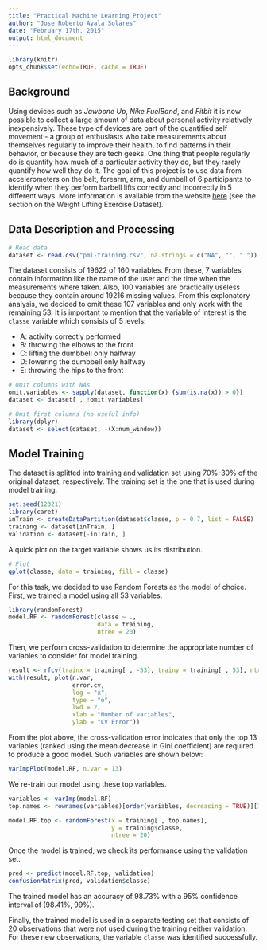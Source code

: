 ---
title: "Practical Machine Learning Project"
author: "Jose Roberto Ayala Solares"
date: "February 17th, 2015"
output: html_document
---

```{r global_options, include=FALSE}
library(knitr)
opts_chunk$set(echo=TRUE, cache = TRUE)
```

## Background

Using devices such as *Jawbone Up*, *Nike FuelBand*, and *Fitbit* it is now possible to collect a large amount of data about personal activity relatively inexpensively. These type of devices are part of the quantified self movement - a group of enthusiasts who take measurements about themselves regularly to improve their health, to find patterns in their behavior, or because they are tech geeks. One thing that people regularly do is quantify how much of a particular activity they do, but they rarely quantify how well they do it. The goal of this project is to use data from accelerometers on the belt, forearm, arm, and dumbell of 6 participants to identify when they perform barbell lifts correctly and incorrectly in 5 different ways. More information is available from the website [here](http://groupware.les.inf.puc-rio.br/har) (see the section on the Weight Lifting Exercise Dataset). 

## Data Description and Processing

```{r dataset}
# Read data
dataset <- read.csv("pml-training.csv", na.strings = c("NA", "", " "))
```

The dataset consists of 19622 of 160 variables. From these, 7 variables contain information like the name of the user and the time when the measurements where taken. Also, 100 variables are practically useless because they contain around 19216 missing values. From this explonatory analysis, we decided to omit these 107 variables and only work with the remaining 53. It is important to mention that the variable of interest is the `classe` variable which consists of 5 levels:

- A: activity correctly performed
- B: throwing the elbows to the front
- C: lifting the dumbbell only halfway
- D: lowering the dumbbell only halfway
- E: throwing the hips to the front

```{r cleaning, message=FALSE}
# Omit columns with NAs
omit.variables <- sapply(dataset, function(x) {sum(is.na(x)) > 0})
dataset <- dataset[ , !omit.variables]

# Omit first columns (no useful info)
library(dplyr)
dataset <- select(dataset, -(X:num_window))
```

## Model Training

The dataset is splitted into training and validation set using 70%-30% of the original dataset, respectively. The training set is the one that is used during model training.

```{r data splitting, message=FALSE}
set.seed(12321)
library(caret)
inTrain <- createDataPartition(dataset$classe, p = 0.7, list = FALSE)
training <- dataset[inTrain, ]
validation <- dataset[-inTrain, ]
```

A quick plot on the target variable shows us its distribution.

```{r plot}
# Plot
qplot(classe, data = training, fill = classe)
```

For this task, we decided to use Random Forests as the model of choice. First, we trained a model using all 53 variables. 

```{r model training, message=FALSE}
library(randomForest)
model.RF <- randomForest(classe ~ ., 
                         data = training,
                         ntree = 20)
```

Then, we perform cross-validation to determine the appropriate number of variables to consider for model training.

```{r cross-validation}
result <- rfcv(trainx = training[ , -53], trainy = training[ , 53], ntree = 20)
with(result, plot(n.var, 
                  error.cv, 
                  log = "x", 
                  type = "o", 
                  lwd = 2, 
                  xlab = "Number of variables", 
                  ylab = "CV Error"))
```

From the plot above, the cross-validation error indicates that only the top 13 variables (ranked using the mean decrease in Gini coefficient) are required to produce a good model. Such variables are shown below:

```{r plotting}
varImpPlot(model.RF, n.var = 13)
```

We re-train our model using these top variables.

```{r model re-training}
variables <- varImp(model.RF)
top.names <- rownames(variables)[order(variables, decreasing = TRUE)][1:13]

model.RF.top <- randomForest(x = training[ , top.names],
                             y = training$classe,
                             ntree = 20)
```

Once the model is trained, we check its performance using the validation set.

```{r validation}
pred <- predict(model.RF.top, validation)
confusionMatrix(pred, validation$classe)
```

The trained model has an accuracy of 98.73% with a 95% confidence interval of (98.41%, 99%).

Finally, the trained model is used in a separate testing set that consists of 20 observations that were not used during the training neither validation. For these new observations, the variable `classe` was identified successfully.
